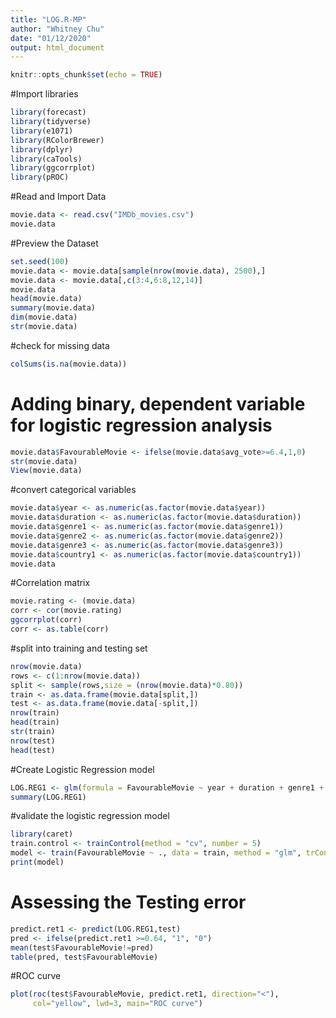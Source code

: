 ---
title: "LOG.R-MP"
author: "Whitney Chu"
date: "01/12/2020"
output: html_document
---

```{r setup, include=FALSE}
knitr::opts_chunk$set(echo = TRUE)
```

#Import libraries
```{r}
library(forecast)
library(tidyverse)    
library(e1071)  
library(RColorBrewer)
library(dplyr)
library(caTools)
library(ggcorrplot)
library(pROC)
```

#Read and Import Data
```{r}
movie.data <- read.csv("IMDb_movies.csv")
movie.data
```

#Preview the Dataset
```{r}
set.seed(100)
movie.data <- movie.data[sample(nrow(movie.data), 2500),]
movie.data <- movie.data[,c(3:4,6:8,12,14)]
movie.data
head(movie.data)
summary(movie.data)
dim(movie.data)
str(movie.data)
```

#check for missing data
```{r}
colSums(is.na(movie.data))
```

# Adding binary, dependent variable for logistic regression analysis
```{r}
movie.data$FavourableMovie <- ifelse(movie.data$avg_vote>=6.4,1,0)
str(movie.data)
View(movie.data)
```

#convert categorical variables
```{r}
movie.data$year <- as.numeric(as.factor(movie.data$year))
movie.data$duration <- as.numeric(as.factor(movie.data$duration))
movie.data$genre1 <- as.numeric(as.factor(movie.data$genre1))
movie.data$genre2 <- as.numeric(as.factor(movie.data$genre2))
movie.data$genre3 <- as.numeric(as.factor(movie.data$genre3))
movie.data$country1 <- as.numeric(as.factor(movie.data$country1))
movie.data
```

#Correlation matrix
```{r}
movie.rating <- (movie.data)
corr <- cor(movie.rating)
ggcorrplot(corr)
corr <- as.table(corr)
```

#split into training and testing set 
```{r}
nrow(movie.data)
rows <- c(1:nrow(movie.data))
split <- sample(rows,size = (nrow(movie.data)*0.80))
train <- as.data.frame(movie.data[split,])
test <- as.data.frame(movie.data[-split,])
nrow(train)
head(train)
str(train)
nrow(test)
head(test)
```

#Create Logistic Regression model 
```{r}
LOG.REG1 <- glm(formula = FavourableMovie ~ year + duration + genre1 + genre2 + genre3 + country1, data = train, family= "binomial")
summary(LOG.REG1)
```

#validate the logistic regression model
```{r}
library(caret)
train.control <- trainControl(method = "cv", number = 5)
model <- train(FavourableMovie ~ ., data = train, method = "glm", trControl = train.control)
print(model)
```
# Assessing the Testing error 
```{r}
predict.ret1 <- predict(LOG.REG1,test)
pred <- ifelse(predict.ret1 >=0.64, "1", "0")
mean(test$FavourableMovie!=pred)
table(pred, test$FavourableMovie)
```

#ROC curve
```{r}
plot(roc(test$FavourableMovie, predict.ret1, direction="<"),
     col="yellow", lwd=3, main="ROC curve")
```

